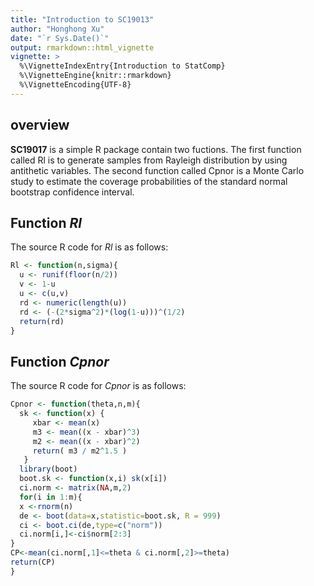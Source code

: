 ```yaml
---
title: "Introduction to SC19013"
author: "Honghong Xu"
date: "`r Sys.Date()`"
output: rmarkdown::html_vignette
vignette: >
  %\VignetteIndexEntry{Introduction to StatComp}
  %\VignetteEngine{knitr::rmarkdown}
  %\VignetteEncoding{UTF-8}
---
```


## overview
__SC19017__ is a simple R package contain two fuctions. The first function called Rl is to generate samples from  Rayleigh distribution by using antithetic variables. The second function called Cpnor is a Monte Carlo study to estimate the coverage probabilities of the standard normal bootstrap confidence interval.

## Function _Rl_ 

The source R code for _Rl_ is as follows:
```r
Rl <- function(n,sigma){
  u <- runif(floor(n/2))
  v <- 1-u
  u <- c(u,v)
  rd <- numeric(length(u))
  rd <- (-(2*sigma^2)*(log(1-u)))^(1/2)
  return(rd)
}
```

## Function _Cpnor_ 

The source R code for _Cpnor_ is as follows:
```r
Cpnor <- function(theta,n,m){
  sk <- function(x) {
     xbar <- mean(x)
     m3 <- mean((x - xbar)^3)
     m2 <- mean((x - xbar)^2)
     return( m3 / m2^1.5 )
   }
  library(boot)
  boot.sk <- function(x,i) sk(x[i])
  ci.norm <- matrix(NA,m,2)
  for(i in 1:m){
  x <-rnorm(n)
  de <- boot(data=x,statistic=boot.sk, R = 999)
  ci <- boot.ci(de,type=c("norm"))
  ci.norm[i,]<-ci$norm[2:3]
}
CP<-mean(ci.norm[,1]<=theta & ci.norm[,2]>=theta)
return(CP)
}
```
